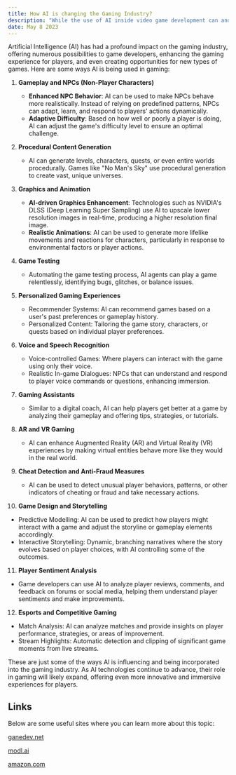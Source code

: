 ```yaml
---
title: How AI is changing the Gaming Industry?
description: "While the use of AI inside video game development can and is creating enticing new virtual worlds, and numerous jobs alongside it, what researchers, scientists, and developers are also doing is using video games to help AI learn and problem solve. And in the process, they’re aiming to move the needle forward in important ways toward real-world efficiencies across industries."
date: May 8 2023
---
```


Artificial Intelligence (AI) has had a profound impact on the gaming industry, offering numerous possibilities to game developers, enhancing the gaming experience for players, and even creating opportunities for new types of games. Here are some ways AI is being used in gaming:

1. **Gameplay and NPCs (Non-Player Characters)**
   - **Enhanced NPC Behavior**: AI can be used to make NPCs behave more realistically. Instead of relying on predefined patterns, NPCs can adapt, learn, and respond to players' actions dynamically.
   - **Adaptive Difficulty**: Based on how well or poorly a player is doing, AI can adjust the game's difficulty level to ensure an optimal challenge.

2. **Procedural Content Generation**
   - AI can generate levels, characters, quests, or even entire worlds procedurally. Games like "No Man's Sky" use procedural generation to create vast, unique universes.

3. **Graphics and Animation**
   - **AI-driven Graphics Enhancement**: Technologies such as NVIDIA's DLSS (Deep Learning Super Sampling) use AI to upscale lower resolution images in real-time, producing a higher resolution final image.
   - **Realistic Animations**: AI can be used to generate more lifelike movements and reactions for characters, particularly in response to environmental factors or player actions.

4. **Game Testing**
   - Automating the game testing process, AI agents can play a game relentlessly, identifying bugs, glitches, or balance issues.

5. **Personalized Gaming Experiences**
   - Recommender Systems: AI can recommend games based on a user's past preferences or gameplay history.
   - Personalized Content: Tailoring the game story, characters, or quests based on individual player preferences.

6. **Voice and Speech Recognition**
   - Voice-controlled Games: Where players can interact with the game using only their voice.
   - Realistic In-game Dialogues: NPCs that can understand and respond to player voice commands or questions, enhancing immersion.

7. **Gaming Assistants**
   - Similar to a digital coach, AI can help players get better at a game by analyzing their gameplay and offering tips, strategies, or tutorials.

8. **AR and VR Gaming**
   - AI can enhance Augmented Reality (AR) and Virtual Reality (VR) experiences by making virtual entities behave more like they would in the real world.

9. **Cheat Detection and Anti-Fraud Measures**
   - AI can be used to detect unusual player behaviors, patterns, or other indicators of cheating or fraud and take necessary actions.

10. **Game Design and Storytelling**
   - Predictive Modelling: AI can be used to predict how players might interact with a game and adjust the storyline or gameplay elements accordingly.
   - Interactive Storytelling: Dynamic, branching narratives where the story evolves based on player choices, with AI controlling some of the outcomes.

11. **Player Sentiment Analysis**
   - Game developers can use AI to analyze player reviews, comments, and feedback on forums or social media, helping them understand player sentiments and make improvements.

12. **Esports and Competitive Gaming**
   - Match Analysis: AI can analyze matches and provide insights on player performance, strategies, or areas of improvement.
   - Stream Highlights: Automatic detection and clipping of significant game moments from live streams.

These are just some of the ways AI is influencing and being incorporated into the gaming industry. As AI technologies continue to advance, their role in gaming will likely expand, offering even more innovative and immersive experiences for players.
## Links
Below are some useful sites where you can learn more about this topic:

[ganedev.net](https://www.gamedev.net/tutorials/programming/artificial-intelligence/the-total-beginners-guide-to-game-ai-r4942/)

[modl.ai](https://modl.ai)

[amazon.com](https://aws.amazon.com/gametech/ai-machine-learning/)
